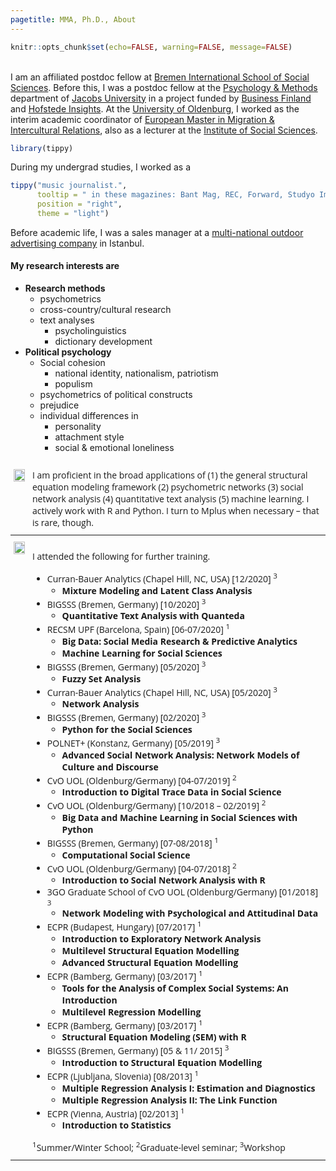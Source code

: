 ```yaml
---
pagetitle: MMA, Ph.D., About
---
```


```r
knitr::opts_chunk$set(echo=FALSE, warning=FALSE, message=FALSE)
```

<br/>
I am an affiliated postdoc fellow at [Bremen International School of Social Sciences](https://www.bigsss-bremen.de){target="_blank"}. Before this, I was a postdoc fellow at the [Psychology & Methods](https://www.jacobs-university.de/department/psychology-methods){target="_blank"} department of [Jacobs University](https://www.jacobs-university.de){target="_blank"} in a project funded by [Business Finland](https://www.businessfinland.fi/en/){target="_blank"} and [Hofstede Insights](https://www.hofstede-insights.com/){target="_blank"}. At the [University of Oldenburg](https://uol.de/en/){target="_blank"}, I worked as the interim academic coordinator of [European Master in Migration & Intercultural Relations](https://www.emmir.org/){target="_blank"}, also as a lecturer at the [Institute of Social Sciences](https://uol.de/en/socialsciences){target="_blank"}.

```r
library(tippy)
```
During my undergrad studies, I worked as a
```r
tippy("music journalist.", 
      tooltip = " in these magazines: Bant Mag, REC, Forward, Studyo Imge", 
      position = "right",
      theme = "light")
```
Before academic life, I was a sales manager at a [multi-national outdoor advertising company](https://en.wikipedia.org/wiki/News_Outdoor_Group){target="_blank"} in Istanbul.

#### My research interests are

* __Research methods__
    + psychometrics
    + cross-country/cultural research
    + text analyses
        + psycholinguistics
        + dictionary development
* __Political psychology__
    + Social cohesion
        + national identity, nationalism, patriotism
        + populism
    + psychometrics of political constructs
    + prejudice
    + individual differences in
        + personality
        + attachment style
        + social & emotional loneliness
        
<style type="text/css">
.tg  {border:none;border-collapse:collapse;border-spacing:0;}
.tg td{border-style:solid;border-width:0px;font-family:Arial, sans-serif;font-size:14px;overflow:hidden;
  padding:10px 5px;word-break:normal;}
.tg th{border-style:solid;border-width:0px;font-family:Arial, sans-serif;font-size:14px;font-weight:normal;
  overflow:hidden;padding:10px 5px;word-break:normal;}
.tg .tg-tt8u{font-family:"Open Sans";font-size:14px;text-align:left;vertical-align:top}
.tg .tg-vask{font-size:13px;text-align:left;vertical-align:top}
.tg .tg-lrah{font-family:"Open Sans";font-size:14px;text-align:left;vertical-align:top}
</style>
<table class="tg">
<thead>
  <tr>
    <th class="tg-vask"><img src="ws_img/code.jpeg" style="width:95%; margin-right: 0px" align="left"></th>
    <th class="tg-tt8u">I am proficient in the broad applications of (1) the general structural equation modeling framework (2) psychometric networks (3) social network analysis (4) quantitative text analysis (5) machine learning. I actively work with R and Python. I turn to Mplus when necessary – that is rare, though.</th>
  </tr>
</thead>
<tbody>
  <tr>
    <td class="tg-lrah"><img src="ws_img/training.jpg" style="width:95%; margin-right: 0px" align="left"></td>
    <td class="tg-tt8u"> I attended the following for further training.
<br>

* Curran-Bauer Analytics (Chapel Hill, NC, USA) [12/2020] ^3^
  * __Mixture Modeling and Latent Class Analysis__
* BIGSSS (Bremen, Germany) [10/2020] ^3^
  * __Quantitative Text Analysis with Quanteda__
* RECSM UPF (Barcelona, Spain) [06-07/2020] ^1^
  * __Big Data: Social Media Research & Predictive Analytics__
  * __Machine Learning for Social Sciences__
* BIGSSS (Bremen, Germany) [05/2020] ^3^
  * __Fuzzy Set Analysis__
* Curran-Bauer Analytics (Chapel Hill, NC, USA) [05/2020] ^3^
  * __Network Analysis__
* BIGSSS (Bremen, Germany) [02/2020] ^3^
  * __Python for the Social Sciences__
* POLNET+ (Konstanz, Germany) [05/2019] ^3^
  * __Advanced Social Network Analysis: Network Models of Culture and Discourse__
* CvO UOL (Oldenburg/Germany) [04-07/2019] ^2^
  * __Introduction to Digital Trace Data in Social Science__
* CvO UOL (Oldenburg/Germany) [10/2018 – 02/2019] ^2^
  * __Big Data and Machine Learning in Social Sciences with Python__ 
* BIGSSS (Bremen, Germany) [07-08/2018] ^1^
  * __Computational Social Science__
* CvO UOL (Oldenburg/Germany) [04-07/2018] ^2^
  * __Introduction to Social Network Analysis with R__
* 3GO Graduate School of CvO UOL (Oldenburg/Germany) [01/2018] ^3^
  * __Network Modeling with Psychological and Attitudinal Data__
* ECPR (Budapest, Hungary) [07/2017] ^1^
  * __Introduction to Exploratory Network Analysis__
  * __Multilevel Structural Equation Modelling__
  * __Advanced Structural Equation Modelling__
* ECPR (Bamberg, Germany) [03/2017] ^1^
  * __Tools for the Analysis of Complex Social Systems: An Introduction__
  * __Multilevel Regression Modelling__
* ECPR (Bamberg, Germany) [03/2017] ^1^
  * __Structural Equation Modeling (SEM) with R__
* BIGSSS (Bremen, Germany) [05 & 11/ 2015] ^3^
  * __Introduction to Structural Equation Modelling__
* ECPR (Ljubljana, Slovenia) [08/2013] ^1^
  * __Multiple Regression Analysis I: Estimation and Diagnostics__
  * __Multiple Regression Analysis II: The Link Function__
* ECPR (Vienna, Austria) [02/2013] ^1^
  * __Introduction to Statistics__

^1^Summer/Winter School; ^2^Graduate-level seminar; ^3^Workshop
	</td>
  </tr>
</tbody>
</table>
